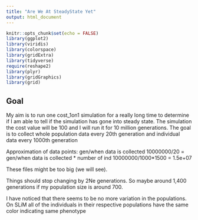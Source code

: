 ```yaml
---
title: "Are We At SteadyState Yet"
output: html_document
---
```


```r
knitr::opts_chunk$set(echo = FALSE)
library(ggplot2)
library(viridis)
library(colorspace)
library(gridExtra)
library(tidyverse)
require(reshape2)
library(plyr)
library(gridGraphics)
library(grid)
```


## Goal

My aim is to run one cost_1on1 simulation for a really long time to determine if I am able to tell if the simulation has gone into steady state. The simulation the cost value will be 100 and I will run it for 10 million generations. The goal is to collect whole population data every 20th generation and individual data every 1000th generation

Approximation of data points:
gen/when data is collected 10000000/20 = 
gen/when data is collected * number of ind 10000000/1000*1500 = 1.5e+07

These files might be too big (we will see).

Things should stop changing by 2Ne generations. So maybe around 1,400 generations if my population size is around 700.

I have noticed that there seems to be no more variation in the populations. On SLiM all of the individuals in their respective populations have the same color indicating same phenotype



